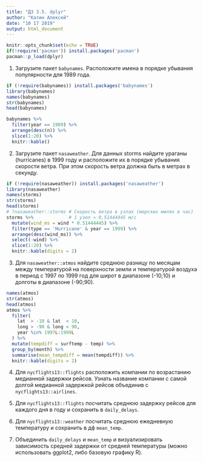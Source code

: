 ```yaml
---
title: "ДЗ 3.5. dplyr"
author: "Катин Алексей"
date: "10 17 2019"
output: html_document
---
```


```r
knitr::opts_chunk$set(echo = TRUE)
if(!require('pacman')) install.packages('pacman')
pacman::p_load(dplyr)
```

1. Загрузите пакет `babynames`. Расположите имена в порядке убывания популярности для 1989 года.

```r
if (!require(babynames)) install.packages('babynames')
library(babynames)
names(babynames)
str(babynames)
head(babynames)

babynames %>%
  filter(year == 1989) %>%
  arrange(desc(n)) %>%
  slice(1:20) %>%
  knitr::kable()
```

2. Загрузите пакет `nasaweather`. Для данных storms найдите ураганы (hurricanes) в 1999 году и расположите их в порядке убывания скорости ветра. При этом скорость ветра должна быть в метрах в секунду.

```r
if (!require(nasaweather)) install.packages('nasaweather')
library(nasaweather)
names(storms)
str(storms)
head(storms)
# ?nasaweather::storms # Скорость ветра в узлах (морских милях в час)
storms %>%             # 1 узел ≈ 0,51444445 м/с
  mutate(wind_ms = wind * 0.51444445) %>%
  filter(type == 'Hurricane' & year == 1999) %>%
  arrange(desc(wind_ms)) %>%
  select(-wind) %>%
  slice(1:20) %>%
  knitr::kable(digits = 2)
```

3. Для `nasaweather::atmos` найдите среднюю разницу по месяцам между температурой на поверхности земли и температурой воздуха в период с 1997 по 1999 год для широт в диапазоне (-10;10) и долготы в диапазоне (-90;90).

```r
names(atmos)
str(atmos)
head(atmos)
atmos %>%
  filter(
    lat  > -10 & lat  < 10,
    long > -90 & long < 90,
    year %in% 1997L:1999L
  ) %>%
  mutate(tempdiff = surftemp - temp) %>%
  group_by(month) %>%
  summarise(mean_tempdiff = mean(tempdiff)) %>%
  knitr::kable(digits = 2)
```

4. Для `nycflights13::flights` расположить компании по возрастанию медианной задержки рейсов. Узнать название компании с самой долгой медианной задержкой рейсов объединив с `nycflights13::airlines`.

5. Для `nycflights13::flights` посчитать среднюю задержку рейсов для каждого дня в году и сохранить в  `daily_delays`.

6. Для `nycflights13::weather` посчитать среднюю ежедневную температуру и сохранить в дф `mean_temp`.

7. Объединить `daily_delays` и `mean_temp` и визуализировать зависимость средней задержки от средней температуры (можно использовать ggplot2, либо базовую графику R).
